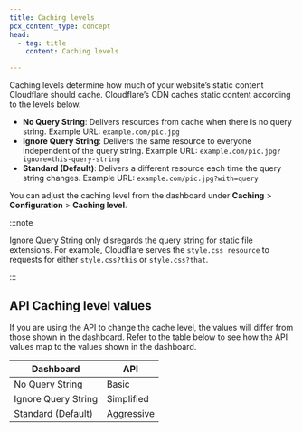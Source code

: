 ```yaml
---
title: Caching levels
pcx_content_type: concept
head:
  - tag: title
    content: Caching levels

---
```


Caching levels determine how much of your website’s static content Cloudflare should cache. Cloudflare’s CDN caches static content according to the levels below.

* **No Query String**: Delivers resources from cache when there is no query string. Example URL: `example.com/pic.jpg`
* **Ignore Query String**: Delivers the same resource to everyone independent of the query string. Example URL: `example.com/pic.jpg?ignore=this-query-string`
* **Standard (Default)**: Delivers a different resource each time the query string changes. Example URL: `example.com/pic.jpg?with=query`

You can adjust the caching level from the dashboard under **Caching** > **Configuration** > **Caching level**.

:::note


Ignore Query String only disregards the query string for static file extensions. For example, Cloudflare serves the `style.css resource` to requests for either `style.css?this` or `style.css?that`.


:::

## API Caching level values

If you are using the API to change the cache level, the values will differ from those shown in the dashboard. Refer to the table below to see how the API values map to the values shown in the dashboard.

| Dashboard           | API        |
| ------------------- | ---------- |
| No Query String     | Basic      |
| Ignore Query String | Simplified |
| Standard (Default)  | Aggressive |
